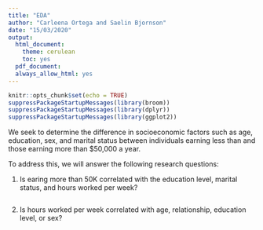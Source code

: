 ```yaml
---
title: "EDA"
author: "Carleena Ortega and Saelin Bjornson"
date: "15/03/2020"
output:
  html_document:
    theme: cerulean
    toc: yes
  pdf_document:
  always_allow_html: yes
---
```


```r
knitr::opts_chunk$set(echo = TRUE)
suppressPackageStartupMessages(library(broom))
suppressPackageStartupMessages(library(dplyr))
suppressPackageStartupMessages(library(ggplot2))
```

We seek to determine the difference in socioeconomic factors such as age, education, sex, and marital status between individuals earning less than and those earning more than $50,000 a year. 

To address this, we will answer the following research questions:

1. Is earing more than 50K correlated with the education level, marital status, and hours worked per week? 

```r

```

2. Is hours worked per week correlated with age, relationship, education level, or sex?

```r

```

